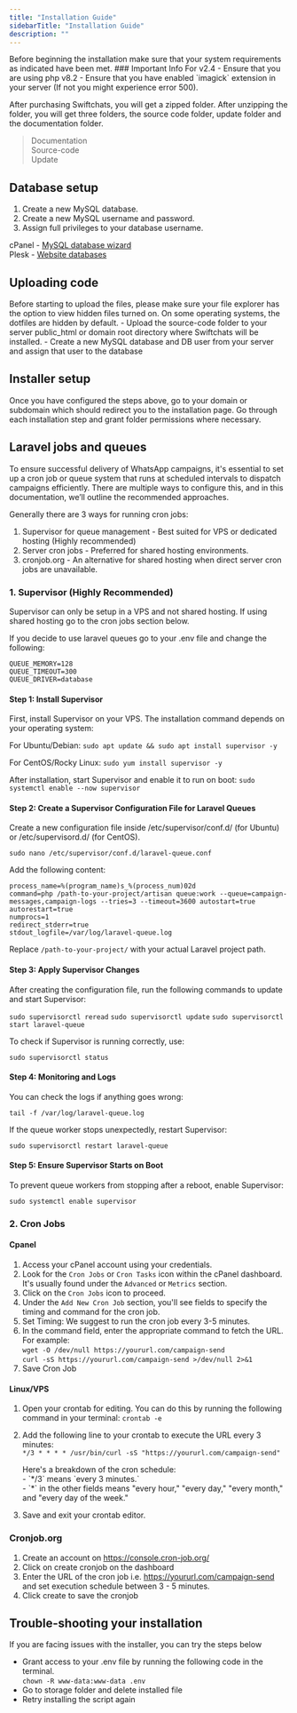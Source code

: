 ```yaml
---
title: "Installation Guide"
sidebarTitle: "Installation Guide"
description: ""
---
```


<Info>
    Before beginning the installation make sure that your system requirements as indicated have been met.
</Info>

<Warning>
    ### Important Info For v2.4
    - Ensure that you are using php v8.2
    - Ensure that you have enabled `imagick` extension in your server (If not you might experience error 500). 
</Warning>

After purchasing Swiftchats, you will get a zipped folder. After unzipping the folder, you will get three folders, the source code folder, update folder and the documentation folder.

> Documentation <br />
> Source-code <br />
> Update

## Database setup
1. Create a new MySQL database.
2. Create a new MySQL username and password.
3. Assign full privileges to your database username.

<Tip>
    cPanel - <a href="https://docs.cpanel.net/cpanel/databases/mysql-database-wizard/" target="_blank">MySQL database wizard</a><br />
    Plesk - <a href="https://docs.plesk.com/en-US/obsidian/customer-guide/website-databases.69535/" target="_blank">Website databases</a>
</Tip>

## Uploading code
<Info>
    Before starting to upload the files, please make sure your file explorer has the option to view hidden files turned on. On some operating systems, the dotfiles are hidden by default.
</Info>
- Upload the source-code folder to your server public_html or domain root directory where Swiftchats will be installed.
- Create a new MySQL database and DB user from your server and assign that user to the database

## Installer setup
Once you have configured the steps above, go to your domain or subdomain which should redirect you to the installation page. Go through each installation step and grant folder permissions where necessary.

## Laravel jobs and queues
To ensure successful delivery of WhatsApp campaigns, it's essential to set up a cron job or queue system that runs at scheduled intervals to dispatch campaigns efficiently. 
There are multiple ways to configure this, and in this documentation, we’ll outline the recommended approaches.

Generally there are 3 ways for running cron jobs:
1. Supervisor for queue management - Best suited for VPS or dedicated hosting (Highly recommended)
2. Server cron jobs - Preferred for shared hosting environments.
3. cronjob.org - An alternative for shared hosting when direct server cron jobs are unavailable.

### 1. Supervisor (Highly Recommended) 

<Info>
    Supervisor can only be setup in a VPS and not shared hosting. If using shared hosting go to the cron jobs section below.
</Info>

If you decide to use laravel queues go to your .env file and change the following:

```QUEUE_CONNECTION=database
QUEUE_MEMORY=128
QUEUE_TIMEOUT=300
QUEUE_DRIVER=database
```

#### Step 1: Install Supervisor
First, install Supervisor on your VPS. The installation command depends on your operating system:

For Ubuntu/Debian:
`sudo apt update && sudo apt install supervisor -y`

For CentOS/Rocky Linux:
`sudo yum install supervisor -y`

After installation, start Supervisor and enable it to run on boot:
`sudo systemctl enable --now supervisor`

#### Step 2: Create a Supervisor Configuration File for Laravel Queues
Create a new configuration file inside /etc/supervisor/conf.d/ (for Ubuntu) or /etc/supervisord.d/ (for CentOS).

`sudo nano /etc/supervisor/conf.d/laravel-queue.conf`

Add the following content:

```[program:laravel-queue] 
process_name=%(program_name)s_%(process_num)02d 
command=php /path-to-your-project/artisan queue:work --queue=campaign-messages,campaign-logs --tries=3 --timeout=3600 autostart=true 
autorestart=true 
numprocs=1 
redirect_stderr=true 
stdout_logfile=/var/log/laravel-queue.log
```

Replace `/path-to-your-project/` with your actual Laravel project path.

#### Step 3: Apply Supervisor Changes
After creating the configuration file, run the following commands to update and start Supervisor:

`sudo supervisorctl reread`
`sudo supervisorctl update`
`sudo supervisorctl start laravel-queue`

To check if Supervisor is running correctly, use:

`sudo supervisorctl status`

#### Step 4: Monitoring and Logs

You can check the logs if anything goes wrong:

`tail -f /var/log/laravel-queue.log`

If the queue worker stops unexpectedly, restart Supervisor:

`sudo supervisorctl restart laravel-queue`

#### Step 5: Ensure Supervisor Starts on Boot

To prevent queue workers from stopping after a reboot, enable Supervisor:

`sudo systemctl enable supervisor`


### 2. Cron Jobs 
#### Cpanel
1. Access your cPanel account using your credentials.
2. Look for the `Cron Jobs` or `Cron Tasks` icon within the cPanel dashboard. It's usually found under the `Advanced` or `Metrics` section.
3. Click on the `Cron Jobs` icon to proceed.
4. Under the `Add New Cron Job` section, you'll see fields to specify the timing and command for the cron job.
5. Set Timing: We suggest to run the cron job every 3-5 minutes.
6. In the command field, enter the appropriate command to fetch the URL. For example:<br/>
`wget -O /dev/null https://yoururl.com/campaign-send`<br/>
`curl -sS https://yoururl.com/campaign-send >/dev/null 2>&1`
7. Save Cron Job

#### Linux/VPS
1. Open your crontab for editing. You can do this by running the following command in your terminal: `crontab -e`
2. Add the following line to your crontab to execute the URL every 3 minutes: <br/>
    `*/3 * * * * /usr/bin/curl -sS "https://yoururl.com/campaign-send"`

    <Info>
    Here's a breakdown of the cron schedule:<br/>
    - `*/3` means `every 3 minutes.`<br/>
    - `*` in the other fields means "every hour," "every day," "every month," and "every day of the week."
    </Info>

    
3. Save and exit your crontab editor.

### Cronjob.org
1. Create an account on https://console.cron-job.org/
2. Click on create cronjob on the dashboard
3. Enter the URL of the cron job i.e. https://yoururl.com/campaign-send and set execution schedule between 3 - 5 minutes.
4. Click create to save the cronjob


## Trouble-shooting your installation
If you are facing issues with the installer, you can try the steps below

- Grant access to your .env file by running the following code in the terminal. <br/>
`chown -R www-data:www-data .env`
- Go to storage folder and delete installed file
- Retry installing the script again